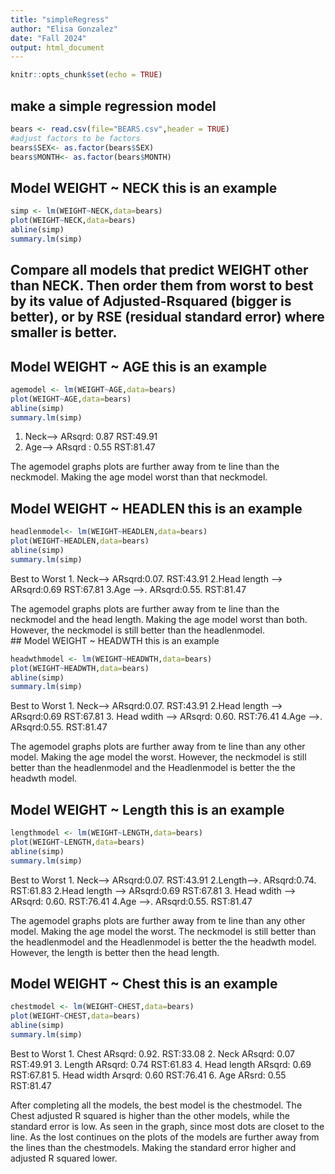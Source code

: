 ```yaml
---
title: "simpleRegress"
author: "Elisa Gonzalez"
date: "Fall 2024"
output: html_document
---
```


```r
knitr::opts_chunk$set(echo = TRUE)
```

## make a simple regression model

```r
bears <- read.csv(file="BEARS.csv",header = TRUE)
#adjust factors to be factors
bears$SEX<- as.factor(bears$SEX)
bears$MONTH<- as.factor(bears$MONTH)
```

## Model WEIGHT ~ NECK  this is an example  

```r
simp <- lm(WEIGHT~NECK,data=bears)
plot(WEIGHT~NECK,data=bears)
abline(simp)
summary.lm(simp)
```


## Compare all models that predict WEIGHT other than NECK. Then order them from worst to best by its value of Adjusted-Rsquared (bigger is better), or by RSE (residual standard error) where smaller is better. 

## Model WEIGHT ~ AGE  this is an example 
```r
agemodel <- lm(WEIGHT~AGE,data=bears)
plot(WEIGHT~AGE,data=bears)
abline(simp)
summary.lm(simp)
```
1. Neck--> ARsqrd: 0.87  RST:49.91
2. Age-->  ARsqrd : 0.55 RST:81.47

The agemodel graphs plots are further away from te line than the neckmodel. Making the age model worst than that neckmodel. 


## Model WEIGHT ~ HEADLEN  this is an example 

```r
headlenmodel<- lm(WEIGHT~HEADLEN,data=bears)
plot(WEIGHT~HEADLEN,data=bears)
abline(simp)
summary.lm(simp)
```
Best to Worst 
1. Neck-->        ARsqrd:0.07. RST:43.91
2.Head length --> ARsqrd:0.69  RST:67.81
3.Age -->.        ARsqrd:0.55. RST:81.47

The agemodel graphs plots are further away from te line than the neckmodel and the head length. Making the age model worst than both. However, the neckmodel is still better than the headlenmodel.  
## Model WEIGHT ~ HEADWTH this is an example 

```r
headwthmodel <- lm(WEIGHT~HEADWTH,data=bears)
plot(WEIGHT~HEADWTH,data=bears)
abline(simp)
summary.lm(simp)
```
Best to Worst 
1. Neck-->        ARsqrd:0.07. RST:43.91
2.Head length --> ARsqrd:0.69  RST:67.81
3. Head wdith --> ARsqrd: 0.60. RST:76.41 
4.Age -->.        ARsqrd:0.55. RST:81.47


The agemodel graphs plots are further away from te line than any other model. Making the age model the worst. However, the neckmodel is still better than the headlenmodel and the Headlenmodel is better the the headwth model.  


## Model WEIGHT ~ Length  this is an example 

```r
lengthmodel <- lm(WEIGHT~LENGTH,data=bears)
plot(WEIGHT~LENGTH,data=bears)
abline(simp)
summary.lm(simp)
```
Best to Worst 
1. Neck-->        ARsqrd:0.07. RST:43.91
2.Length-->.      ARsqrd:0.74. RST:61.83
2.Head length --> ARsqrd:0.69  RST:67.81
3. Head wdith --> ARsqrd: 0.60. RST:76.41 
4.Age -->.        ARsqrd:0.55. RST:81.47


The agemodel graphs plots are further away from te line than any other model. Making the age model the worst. The neckmodel is still better than the headlenmodel and the Headlenmodel is better the the headwth model. However, the length is better then the head length. 


## Model WEIGHT ~ Chest this is an example 
```r
chestmodel <- lm(WEIGHT~CHEST,data=bears)
plot(WEIGHT~CHEST,data=bears)
abline(simp)
summary.lm(simp)
```

Best to Worst 
1. Chest        ARsqrd: 0.92.  RST:33.08
2. Neck         ARsqrd: 0.07    RST:49.91
3. Length       ARsqrd: 0.74    RST:61.83
4. Head length  ARsqrd: 0.69    RST:67.81
5. Head width   Arsqrd: 0.60    RST:76.41
6. Age          ARsrd: 0.55     RST:81.47  

After completing all the models, the best model is the chestmodel. The Chest adjusted R squared is higher than the other models, while the standard error is low. As seen in the graph, since most dots are closet to the line. As the lost continues on the plots of the models are further away from the lines than the chestmodels. Making the standard error higher and adjusted R squared lower. 